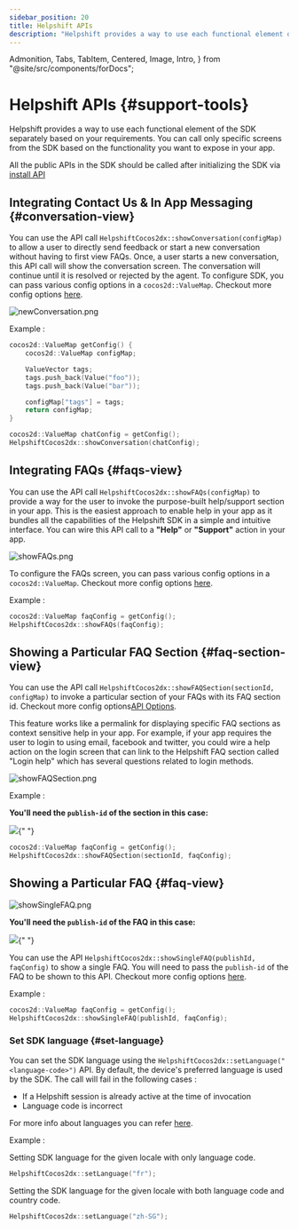 ```yaml
---
sidebar_position: 20
title: Helpshift APIs
description: "Helpshift provides a way to use each functional element of the SDK separately based on your requirements."
---
```


  Admonition,
  Tabs,
  TabItem,
  Centered,
  Image,
  Intro,
} from "@site/src/components/forDocs";

# Helpshift APIs {#support-tools}

<Intro>

Helpshift provides a way to use each functional element of the SDK separately based on your requirements. You can call only specific screens from the SDK based on the functionality you want to expose in your app.

</Intro>

<Admonition type="info" title="Note">

All the public APIs in the SDK should be called after initializing the SDK via [install API](/sdkx-cocos2dx/getting-started#initializing)

</Admonition>

## Integrating Contact Us & In App Messaging {#conversation-view}

You can use the API call `HelpshiftCocos2dx::showConversation(configMap)` to allow a user to directly send feedback or start a new conversation without having to first view FAQs. Once, a user starts a new conversation, this API call will show the conversation screen. The conversation will continue until it is resolved or rejected by the agent.
To configure SDK, you can pass various config options in a `cocos2d::ValueMap`. Checkout more config options [here](/sdkx-cocos2dx/sdk-configuration).

<Centered width="major">

![newConversation.png](/static/books/sdkx_android/show_conversation.png "newConversation.png")

</Centered>

Example :

```cpp
cocos2d::ValueMap getConfig() {
    cocos2d::ValueMap configMap;

    ValueVector tags;
    tags.push_back(Value("foo"));
    tags.push_back(Value("bar"));

    configMap["tags"] = tags;
    return configMap;
}

cocos2d::ValueMap chatConfig = getConfig();
HelpshiftCocos2dx::showConversation(chatConfig);
```

## Integrating FAQs {#faqs-view}

You can use the API call `HelpshiftCocos2dx::showFAQs(configMap)` to provide a way for the user to invoke the purpose-built help/support section in your app. This is the easiest approach to enable help in your app as it bundles all the capabilities of the Helpshift SDK in a simple and intuitive interface. You can wire this API call to a **"Help"** or **"Support"** action in your app.

<Centered >

![showFAQs.png](/static/books/sdkx_android/show_faqs.png "showFAQs.png")

</Centered>

To configure the FAQs screen, you can pass various config options in a `cocos2d::ValueMap`. Checkout more config options [here](/sdkx-cocos2dx/sdk-configuration).

Example :

```cpp
cocos2d::ValueMap faqConfig = getConfig();
HelpshiftCocos2dx::showFAQs(faqConfig);
```

## Showing a Particular FAQ Section {#faq-section-view}

You can use the API call `HelpshiftCocos2dx::showFAQSection(sectionId, configMap)` to invoke a particular section of your FAQs with its FAQ section id. Checkout more config options[API Options](/sdkx-cocos2dx/sdk-configuration/).

This feature works like a permalink for displaying specific FAQ sections as context sensitive help in your app. For example, if your app requires the user to login to using email, facebook and twitter, you could wire a help action on the login screen that can link to the Helpshift FAQ section called "Login help" which has several questions related to login methods.

<Centered >

![showFAQSection.png](/static/books/sdkx_android/show_section.png "showFAQSection.png")

</Centered>

Example :

**You'll need the `publish-id` of the section in this case:**

<Image src="/static/books/misc/section-publish-id.png" width="full" />{" "}

```cpp
cocos2d::ValueMap faqConfig = getConfig();
HelpshiftCocos2dx::showFAQSection(sectionId, faqConfig);
```

## Showing a Particular FAQ {#faq-view}

<Centered >

![showSingleFAQ.png](/static/books/sdkx_android/show_single_faq.png "showSingleFAQ.png")

</Centered>

**You'll need the `publish-id` of the FAQ in this case:**

<Image src="/static/books/misc/faq-publish-id.png" width="full" />{" "}

You can use the API `HelpshiftCocos2dx::showSingleFAQ(publishId, faqConfig)` to show a single FAQ. You will need to pass the `publish-id` of the FAQ to be shown to this API. Checkout more config options [here](/sdkx-cocos2dx/sdk-configuration).

Example :

```cpp
cocos2d::ValueMap faqConfig = getConfig();
HelpshiftCocos2dx::showSingleFAQ(publishId, faqConfig);
```

### Set SDK language {#set-language}

You can set the SDK language using the `HelpshiftCocos2dx::setLanguage("<language-code>")` API. By default, the device's preferred language is used by the SDK. The call will fail in the following cases :

- If a Helpshift session is already active at the time of invocation
- Language code is incorrect

For more info about languages you can refer [here](/sdkx-cocos2dx/i18n).

Example :

Setting SDK language for the given locale with only language code.

```cpp
HelpshiftCocos2dx::setLanguage("fr");
```

Setting the SDK language for the given locale with both language code and country code.

```cpp
HelpshiftCocos2dx::setLanguage("zh-SG");
```
